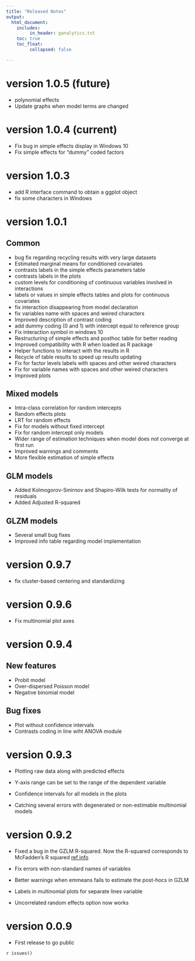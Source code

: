 ```yaml
---
title: "Released Notes"
output: 
  html_document:
    includes:
         in_header: ganalytics.txt
    toc: true
    toc_float:
         collapsed: false

---
```



#  version 1.0.5 (future)

* polynomial effects
* Update graphs when model terms are changed


#  version 1.0.4 (current)

* Fix bug in simple effects display in Windows 10
* Fix simple effects for "dummy" coded factors

#  version 1.0.3 
* add R interface command to obtain a ggplot object
* fix some characters in Windows

#  version 1.0.1 

## Common

* bug fix regarding recycling results with very large datasets
* Estimated marginal means for conditioned covariates
* contrasts labels in the simple effects parameters table
* contrasts labels in the plots
* custom levels for conditioning of continuous variables involved in interactions
* labels or values in simple effects tables and plots for continuous covariates
* fix interaction disappearing from model declaration
* fix variables name with spaces and weired characters 
* Improved description of contrast coding
* add dummy coding (0 and 1) with intercept equal to reference group
* Fix interaction symbol in windows 10
* Restructuring of simple effects and posthoc table for better reading
* Improved compatibility with R when loaded as R package
* Helper functions to interact with the results in R
* Recycle of table results to speed up results updating
* Fix for factor levels labels with spaces and other weired characters
* Fix for variable names with spaces and other weired characters
* Improved plots

## Mixed models


* Intra-class correlation for random intercepts
* Random effects plots
* LRT for random effects
* Fix for models without fixed intercept
* Fix for random intercept only models 
* Wider range of estimation techniques when model does not converge at first run
* Improved warnings and comments
* More flexible estimation of simple effects

## GLM models

* Added Kolmogorov-Smirnov and Shapiro-Wilk tests for normality of residuals
* Added Adjusted R-squared

## GLZM models

* Several small bug fixes
* Improved info table regarding model implementation

#  version 0.9.7 

* fix cluster-based centering and standardizing

#  version 0.9.6 

* Fix multinomial plot axes


#  version 0.9.4 

## New features

* Probit model
* Over-dispersed Poisson model
* Negative binomial model

## Bug fixes

* Plot without confidence intervals 
* Contrasts coding in line wiht ANOVA module

  
#  version 0.9.3 


* Plotting raw data along with predicted effects

* Y-axis range can be set to the range of the dependent variable 

* Confidence intervals for all models in the plots

* Catching several errors with degenerated or non-estimable multinomial models

  

#  version 0.9.2 


* Fixed a bug in the GZLM R-squared. Now the R-squared corresponds to McFadden’s R squared [ref info](https://stats.idre.ucla.edu/other/mult-pkg/faq/general/faq-what-are-pseudo-r-squareds/)

* Fix errors with  non-standard names of variables

* Better warnings when emmeans fails to estimate the post-hocs in GZLM

* Labels in multinomial plots for separate lines variable

* Uncorrelated random effects option now works

# version 0.0.9

* First release to go public


`r issues()`
